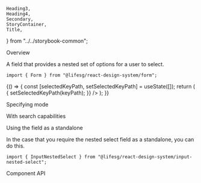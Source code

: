    Heading3,
    Heading4,
    Secondary,
    StoryContainer,
    Title,
} from "../../storybook-common";

<Meta title="Form/NestedSelect" component={Form.NestedSelect} />

<Title>Form.NestedSelect</Title>

<Secondary>Overview</Secondary>

A field that provides a nested set of options for a user to select.

```tsx
import { Form } from "@lifesg/react-design-system/form";
```

<Canvas>
    <Story name="NestedSelect">
        {() => {
            const [selectedKeyPath, setSelectedKeyPath] = useState([]);
            return (
                <StoryContainer>
                    <Container>
                        <Form.NestedSelect
                            label="This is the nested select field"
                            options={options}
                            selectedKeyPath={selectedKeyPath}
                            onSelectOption={(keyPath, value) => {
                                setSelectedKeyPath(keyPath);
                            }}
                        />
                        <Form.NestedSelect
                            label="This allows selection of categories"
                            options={options}
                            selectableCategory={true}
                        />
                        <Form.NestedSelect
                            label="This is the disabled state"
                            options={options}
                            disabled
                        />
                        <Form.NestedSelect
                            label="This is the readOnly state"
                            options={options}
                            readOnly
                        />
                        <Form.NestedSelect
                            label="This is the error state"
                            options={options}
                            errorMessage="Selection is required"
                        />
                    </Container>
                </StoryContainer>
            );
        }}
    </Story>
</Canvas>

<Heading3>Specifying mode</Heading3>

<Canvas>
    <Story name="Specifying mode">
        <StoryContainer>
            <Container>
                <Form.NestedSelect
                    label="With all (sub)categories expanded "
                    options={options}
                    mode="expand"
                />
                <Form.NestedSelect
                    label="With all (sub)categories collapsed "
                    options={options}
                    mode="collapse"
                />
            </Container>
        </StoryContainer>
    </Story>
</Canvas>

<Heading3>With search capabilities</Heading3>

<Canvas>
    <Story name="With search">
        <StoryContainer>
            <Container>
                <Form.NestedSelect
                    label="This has searchable options"
                    options={options}
                    enableSearch
                />
            </Container>
        </StoryContainer>
    </Story>
</Canvas>

<Heading3>Using the field as a standalone</Heading3>

In the case that you require the nested select field as a standalone, you can do this.

```tsx
import { InputNestedSelect } from "@lifesg/react-design-system/input-nested-select";
```

<Preview>
    <Story name="Standalone usage">
        <StoryContainer>
            <Container>
                <InputNestedSelect options={options} placeholder="Select" />
            </Container>
        </StoryContainer>
    </Story>
</Preview>

<Secondary>Component API</Secondary>

<PropsTable />
